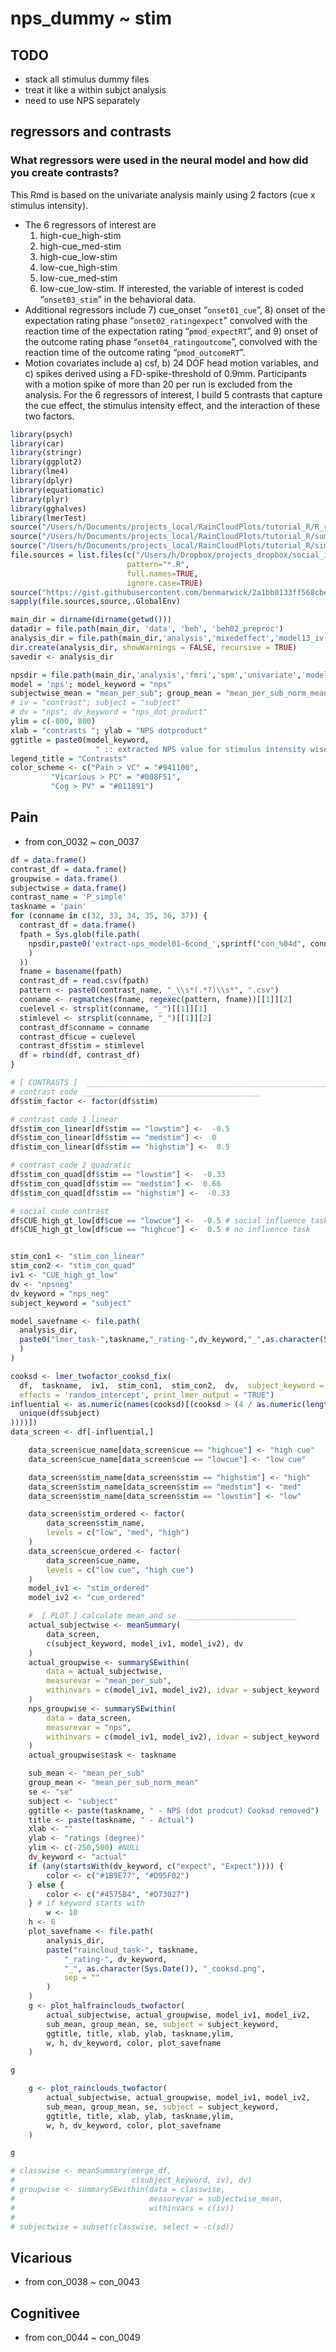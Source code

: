 # nps_dummy ~ stim


<!-- --- -->
<!-- title: "nps_dummy ~ stim" -->
<!-- author: "Heejung Jung" -->
<!-- date: "2023-01-26" -->
<!-- output: html_document -->
<!-- --- -->

## TODO
* stack all stimulus dummy files
* treat it like a within subjct analysis
* need to use NPS separately

## regressors and contrasts
### What regressors were used in the neural model and how did you create contrasts? {.unlisted .unnumbered}
This Rmd is based on the univariate analysis mainly using 2 factors (cue x stimulus intensity). 

* The 6 regressors of interest are 
  1. high-cue_high-stim 
  1. high-cue_med-stim 
  1. high-cue_low-stim
  1. low-cue_high-stim 
  1. low-cue_med-stim
  1. low-cue_low-stim. 
  If interested, the variable of interest is coded "`onset03_stim`" in the behavioral data. 

* Additional regressors include 7) cue_onset "`onset01_cue`", 8) onset of the expectation rating phase "`onset02_ratingexpect`" convolved with the reaction time of the expectation rating "`pmod_expectRT`", and 9) onset of the outcome rating phase "`onset04_ratingoutcome`", convolved with the reaction time of the outcome rating "`pmod_outcomeRT`". 
* Motion covariates include a) csf, b) 24 DOF head motion variables, and c) spikes derived using a FD-spike-threshold of 0.9mm. Participants with a motion spike of more than 20 per run is excluded from the analysis. 
For the 6 regressors of interest, I build 5 contrasts that capture the cue effect, the stimulus intensity effect, and the interaction of these two factors.

```r
library(psych)
library(car)
library(stringr)
library(ggplot2)
library(lme4)
library(dplyr)
library(equatiomatic)
library(plyr)
library(gghalves)
library(lmerTest)
source("/Users/h/Documents/projects_local/RainCloudPlots/tutorial_R/R_rainclouds.R")
source("/Users/h/Documents/projects_local/RainCloudPlots/tutorial_R/summaryse.R")
source("/Users/h/Documents/projects_local/RainCloudPlots/tutorial_R/simulatedata.R")
file.sources = list.files(c("/Users/h/Dropbox/projects_dropbox/social_influence_analysis/scripts/step02_R/utils"),
                          pattern="*.R", 
                          full.names=TRUE, 
                          ignore.case=TRUE)
source("https://gist.githubusercontent.com/benmarwick/2a1bb0133ff568cbe28d/raw/fb53bd97121f7f9ce947837ef1a4c65a73bffb3f/geom_flat_violin.R")
sapply(file.sources,source,.GlobalEnv)
```

```r
main_dir = dirname(dirname(getwd()))
datadir = file.path(main_dir, 'data', 'beh', 'beh02_preproc')
analysis_dir = file.path(main_dir,'analysis','mixedeffect','model13_iv-stim_dv-nps-dummy',as.character(Sys.Date())  )
dir.create(analysis_dir, showWarnings = FALSE, recursive = TRUE)
savedir <- analysis_dir

npsdir = file.path(main_dir,'analysis','fmri','spm','univariate','model01_6cond','extract_nps')
model = 'nps'; model_keyword = "nps"
subjectwise_mean = "mean_per_sub"; group_mean = "mean_per_sub_norm_mean"; se = "se"
# iv = "contrast"; subject = "subject"
# dv = "nps"; dv_keyword = "nps_dot_product"
ylim = c(-800, 800)
xlab = "contrasts "; ylab = "NPS dotproduct"
ggtitle = paste0(model_keyword,
                   " :: extracted NPS value for stimulus intensity wise contrast")
legend_title = "Contrasts"
color_scheme <- c("Pain > VC" = "#941100",
         "Vicarious > PC" = "#008F51",
         "Cog > PV" = "#011891")

```

## Pain
* from con_0032 ~ con_0037
```r
df = data.frame()
contrast_df = data.frame()
groupwise = data.frame()
subjectwise = data.frame()
contrast_name = 'P_simple'
taskname = 'pain'
for (conname in c(32, 33, 34, 35, 36, 37)) {
  contrast_df = data.frame()
  fpath = Sys.glob(file.path(
    npsdir,paste0('extract-nps_model01-6cond_',sprintf("con_%04d", conname),'*',contrast_name,'*.csv'
    )
  ))
  fname = basename(fpath)
  contrast_df = read.csv(fpath)
  pattern <- paste0(contrast_name, "_\\s*(.*?)\\s*", ".csv")
  conname <- regmatches(fname, regexec(pattern, fname))[[1]][2]
  cuelevel <- strsplit(conname, "_")[[1]][1]
  stimlevel <- strsplit(conname, "_")[[1]][2]
  contrast_df$conname = conname
  contrast_df$cue = cuelevel
  contrast_df$stim = stimlevel
  df = rbind(df, contrast_df)
}
```

```r
# [ CONTRASTS ]  ________________________________________________________________________________ # nolint
# contrast code ________________________________________
df$stim_factor <- factor(df$stim)

# contrast code 1 linear
df$stim_con_linear[df$stim == "lowstim"] <-  -0.5
df$stim_con_linear[df$stim == "medstim"] <-  0
df$stim_con_linear[df$stim == "highstim"] <-  0.5

# contrast code 2 quadratic
df$stim_con_quad[df$stim == "lowstim"] <-  -0.33
df$stim_con_quad[df$stim == "medstim"] <-  0.66
df$stim_con_quad[df$stim == "highstim"] <-  -0.33

# social cude contrast
df$CUE_high_gt_low[df$cue == "lowcue"] <-  -0.5 # social influence task
df$CUE_high_gt_low[df$cue == "highcue"] <-  0.5 # no influence task


stim_con1 <- "stim_con_linear"
stim_con2 <- "stim_con_quad"
iv1 <- "CUE_high_gt_low"
dv <- "npsneg"
dv_keyword = "nps_neg"
subject_keyword = "subject"
```

```r
model_savefname <- file.path(
  analysis_dir,
  paste0("lmer_task-",taskname,"_rating-",dv_keyword,"_",as.character(Sys.Date()),"_cooksd.txt"
  )
)

cooksd <- lmer_twofactor_cooksd_fix(
  df,  taskname,  iv1,  stim_con1,  stim_con2,  dv,  subject_keyword = "subject",  dv_keyword,  model_savefname,
  effects = 'random_intercept', print_lmer_output = "TRUE")
influential <- as.numeric(names(cooksd)[(cooksd > (4 / as.numeric(length(
  unique(df$subject)
))))])
data_screen <- df[-influential,]
```

```r
    data_screen$cue_name[data_screen$cue == "highcue"] <- "high cue"
    data_screen$cue_name[data_screen$cue == "lowcue"] <- "low cue"

    data_screen$stim_name[data_screen$stim == "highstim"] <- "high"
    data_screen$stim_name[data_screen$stim == "medstim"] <- "med"
    data_screen$stim_name[data_screen$stim == "lowstim"] <- "low"

    data_screen$stim_ordered <- factor(
        data_screen$stim_name,
        levels = c("low", "med", "high")
    )
    data_screen$cue_ordered <- factor(
        data_screen$cue_name,
        levels = c("low cue", "high cue")
    )
    model_iv1 <- "stim_ordered"
    model_iv2 <- "cue_ordered"

    #  [ PLOT ] calculate mean and se  _________________________
    actual_subjectwise <- meanSummary(
        data_screen,
        c(subject_keyword, model_iv1, model_iv2), dv
    )
    actual_groupwise <- summarySEwithin(
        data = actual_subjectwise,
        measurevar = "mean_per_sub",
        withinvars = c(model_iv1, model_iv2), idvar = subject_keyword
    )
    nps_groupwise <- summarySEwithin(
        data = data_screen,
        measurevar = "nps",
        withinvars = c(model_iv1, model_iv2), idvar = subject_keyword
    )
    actual_groupwise$task <- taskname
```

```r
    sub_mean <- "mean_per_sub"
    group_mean <- "mean_per_sub_norm_mean"
    se <- "se"
    subject <- "subject"
    ggtitle <- paste(taskname, " - NPS (dot prodcut) Cooksd removed")
    title <- paste(taskname, " - Actual")
    xlab <- ""
    ylab <- "ratings (degree)"
    ylim <- c(-250,500) #NULL
    dv_keyword <- "actual"
    if (any(startsWith(dv_keyword, c("expect", "Expect")))) {
        color <- c("#1B9E77", "#D95F02")
    } else {
        color <- c("#4575B4", "#D73027")
    } # if keyword starts with
        w <- 10
    h <- 6
    plot_savefname <- file.path(
        analysis_dir,
        paste("raincloud_task-", taskname,
            "_rating-", dv_keyword,
            "_", as.character(Sys.Date()), "_cooksd.png",
            sep = ""
        )
    )
    g <- plot_halfrainclouds_twofactor(
        actual_subjectwise, actual_groupwise, model_iv1, model_iv2,
        sub_mean, group_mean, se, subject = subject_keyword,
        ggtitle, title, xlab, ylab, taskname,ylim,
        w, h, dv_keyword, color, plot_savefname
    )

g
```
```r
    g <- plot_rainclouds_twofactor(
        actual_subjectwise, actual_groupwise, model_iv1, model_iv2,
        sub_mean, group_mean, se, subject = subject_keyword,
        ggtitle, title, xlab, ylab, taskname,ylim,
        w, h, dv_keyword, color, plot_savefname
    )

g
```


```r
# classwise <- meanSummary(merge_df,
#                          c(subject_keyword, iv), dv)
# groupwise <- summarySEwithin(data = classwise,
#                              measurevar = subjectwise_mean,
#                              withinvars = c(iv))
# 
# subjectwise = subset(classwise, select = -c(sd))
```


## Vicarious
* from con_0038 ~ con_0043

## Cognitivee
* from con_0044 ~ con_0049
